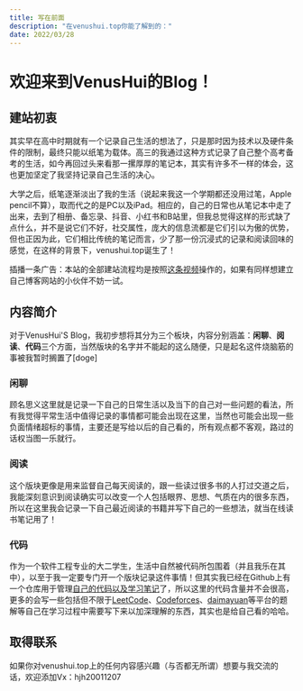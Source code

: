 ```yaml
---
title: 写在前面
description: "在venushui.top你能了解到的："
date: 2022/03/28
---
```


# 欢迎来到VenusHui的Blog！

## 建站初衷

其实早在高中时期就有一个记录自己生活的想法了，只是那时因为技术以及硬件条件的限制，最终只能以纸笔为载体。高三的我通过这种方式记录了自己整个高考备考的生活，如今再回过头来看那一摞厚厚的笔记本，其实有许多不一样的体会，这也更加坚定了我坚持记录自己生活的决心。

大学之后，纸笔逐渐淡出了我的生活（说起来我这一个学期都还没用过笔，Apple pencil不算），取而代之的是PC以及iPad。相应的，自己的日常也从笔记本中走了出来，去到了相册、备忘录、抖音、小红书和B站里，但我总觉得这样的形式缺了点什么，并不是说它们不好，社交属性，庞大的信息流都是它们引以为傲的优势，但也正因为此，它们相比传统的笔记而言，少了那一份沉浸式的记录和阅读回味的感觉，在这样的背景下，venushui.top诞生了！

插播一条广告：本站的全部建站流程均是按照[这条视频](https://www.bilibili.com/video/BV1634y147u3)操作的，如果有同样想建立自己博客网站的小伙伴不妨一试。

## 内容简介

对于VenusHui'S Blog，我初步想将其分为三个板块，内容分别涵盖：**闲聊**、**阅读**、**代码**三个方面，当然版块的名字并不能起的这么随便，只是起名这件烧脑筋的事被我暂时搁置了[doge]

### 闲聊

顾名思义这里就是记录一下自己的日常生活以及当下的自己对一些问题的看法，所有我觉得平常生活中值得记录的事情都可能会出现在这里，当然也可能会出现一些负面情绪超标的事情，主要还是写给以后的自己看的，所有观点都不客观，路过的话权当图一乐就行。

### 阅读

这个版块更像是用来监督自己每天阅读的，跟一些读过很多书的人打过交道之后，我能深刻意识到阅读确实可以改变一个人包括眼界、思想、气质在内的很多东西，所以在这里我会记录一下自己最近阅读的书籍并写下自己的一些想法，就当在线读书笔记用了！

### 代码

作为一个软件工程专业的大二学生，生活中自然被代码所包围着（并且我乐在其中），以至于我一定要专门开一个版块记录这件事情！但其实我已经在Github上有一个仓库用于管理[自己的代码以及学习笔记](https://github.com/VenusHui/VenusHui_code_record)了，所以这里的代码含量并不会很高，更多的会写一些包括但不限于[LeetCode](https://leetcode-cn.com/)、[Codeforces](https://codeforces.com/)、[daimayuan](http://oj.daimayuan.top/)等平台的题解等自己在学习过程中需要写下来以加深理解的东西，其实也是给自己看的哈哈。

## 取得联系

如果你对venushui.top上的任何内容感兴趣（与否都无所谓）想要与我交流的话，欢迎添加Vx：hjh20011207
